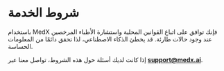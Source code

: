 # شروط الخدمة

باستخدام MedX فإنك توافق على اتباع القوانين المحلية واستشارة الأطباء المرخصين عند وجود حالات طارئة. قد يخطئ الذكاء الاصطناعي، لذا تحقق دائمًا من المعلومات الحساسة.

إذا كانت لديك أسئلة حول هذه الشروط، تواصل معنا عبر **support@medx.ai**.
